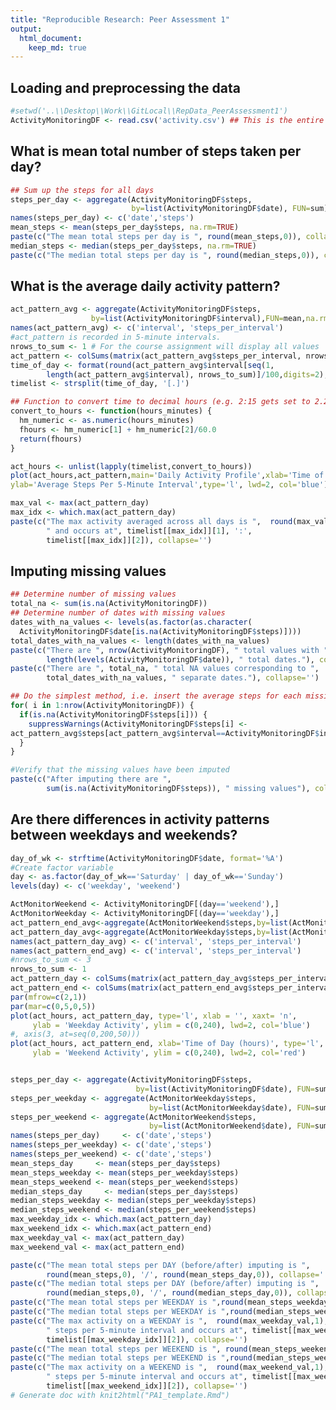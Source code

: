 ```yaml
---
title: "Reproducible Research: Peer Assessment 1"
output: 
  html_document:
    keep_md: true
---
```



## Loading and preprocessing the data
```r
#setwd('..\\Desktop\\Work\\GitLocal\\RepData_PeerAssessment1')
ActivityMonitoringDF <- read.csv('activity.csv') ## This is the entire data set
```

## What is mean total number of steps taken per day?
```r
## Sum up the steps for all days
steps_per_day <- aggregate(ActivityMonitoringDF$steps, 
                           by=list(ActivityMonitoringDF$date), FUN=sum)
names(steps_per_day) <- c('date','steps')
mean_steps <- mean(steps_per_day$steps, na.rm=TRUE)
paste(c("The mean total steps per day is ", round(mean_steps,0)), collapse='')
median_steps <- median(steps_per_day$steps, na.rm=TRUE)
paste(c("The median total steps per day is ", round(median_steps,0)), collapse='')
```

## What is the average daily activity pattern?
```r
act_pattern_avg <- aggregate(ActivityMonitoringDF$steps,
                  by=list(ActivityMonitoringDF$interval),FUN=mean,na.rm=TRUE)
names(act_pattern_avg) <- c('interval', 'steps_per_interval')
#act_pattern is recorded in 5-minute intervals. 
nrows_to_sum <- 1 # For the course assignment will display all values
act_pattern <- colSums(matrix(act_pattern_avg$steps_per_interval, nrows_to_sum))
time_of_day <- format(round(act_pattern_avg$interval[seq(1,
        length(act_pattern_avg$interval), nrows_to_sum)]/100,digits=2),nsmall=2)
timelist <- strsplit(time_of_day, '[.]')

## Function to convert time to decimal hours (e.g. 2:15 gets set to 2.25)
convert_to_hours <- function(hours_minutes) {
  hm_numeric <- as.numeric(hours_minutes)
  fhours <- hm_numeric[1] + hm_numeric[2]/60.0
  return(fhours)
}

act_hours <- unlist(lapply(timelist,convert_to_hours))
plot(act_hours,act_pattern,main='Daily Activity Profile',xlab='Time of Day (hours)',
ylab='Average Steps Per 5-Minute Interval',type='l', lwd=2, col='blue')

max_val <- max(act_pattern_day)
max_idx <- which.max(act_pattern_day)
paste(c("The max activity averaged across all days is ",  round(max_val,1), 
        " and occurs at", timelist[[max_idx]][1], ':',
        timelist[[max_idx]][2]), collapse='')
```

## Imputing missing values
```r
## Determine number of missing values
total_na <- sum(is.na(ActivityMonitoringDF))
## Determine number of dates with missing values
dates_with_na_values <- levels(as.factor(as.character(
  ActivityMonitoringDF$date[is.na(ActivityMonitoringDF$steps)])))
total_dates_with_na_values <- length(dates_with_na_values)
paste(c("There are ", nrow(ActivityMonitoringDF), " total values with ",
        length(levels(ActivityMonitoringDF$date)), " total dates."), collapse='')
paste(c("There are ", total_na, " total NA values corresponding to ", 
        total_dates_with_na_values, " separate dates."), collapse='')

## Do the simplest method, i.e. insert the average steps for each missing interval
for( i in 1:nrow(ActivityMonitoringDF)) {
  if(is.na(ActivityMonitoringDF$steps[i])) {
    suppressWarnings(ActivityMonitoringDF$steps[i] <- 
act_pattern_avg$steps[act_pattern_avg$interval==ActivityMonitoringDF$interval[i]])
  }
}

#Verify that the missing values have been imputed
paste(c("After imputing there are ", 
        sum(is.na(ActivityMonitoringDF$steps)), " missing values"), collapse = '')  
```

## Are there differences in activity patterns between weekdays and weekends?
```r
day_of_wk <- strftime(ActivityMonitoringDF$date, format='%A')
#Create factor variable
day <- as.factor(day_of_wk=='Saturday' | day_of_wk=='Sunday')
levels(day) <- c('weekday', 'weekend')

ActMonitorWeekend <- ActivityMonitoringDF[(day=='weekend'),]
ActMonitorWeekday <- ActivityMonitoringDF[(day=='weekday'),]
act_pattern_end_avg<-aggregate(ActMonitorWeekend$steps,by=list(ActMonitorWeekend$interval),FUN=mean)
act_pattern_day_avg<-aggregate(ActMonitorWeekday$steps,by=list(ActMonitorWeekday$interval),FUN=mean)
names(act_pattern_day_avg) <- c('interval', 'steps_per_interval')
names(act_pattern_end_avg) <- c('interval', 'steps_per_interval')
#nrows_to_sum <- 3
nrows_to_sum <- 1
act_pattern_day <- colSums(matrix(act_pattern_day_avg$steps_per_interval, nrows_to_sum))
act_pattern_end <- colSums(matrix(act_pattern_end_avg$steps_per_interval, nrows_to_sum))
par(mfrow=c(2,1))
par(mar=c(0,5,0,5))
plot(act_hours, act_pattern_day, type='l', xlab = '', xaxt= 'n', 
     ylab = 'Weekday Activity', ylim = c(0,240), lwd=2, col='blue')
#, axis(3, at=seq(0,200,50)))
plot(act_hours, act_pattern_end, xlab='Time of Day (hours)', type='l', 
     ylab = 'Weekend Activity', ylim = c(0,240), lwd=2, col='red')


steps_per_day <- aggregate(ActivityMonitoringDF$steps, 
                            by=list(ActivityMonitoringDF$date), FUN=sum)
steps_per_weekday <- aggregate(ActMonitorWeekday$steps, 
                               by=list(ActMonitorWeekday$date), FUN=sum)
steps_per_weekend <- aggregate(ActMonitorWeekend$steps, 
                               by=list(ActMonitorWeekend$date), FUN=sum)
names(steps_per_day)     <- c('date','steps')
names(steps_per_weekday) <- c('date','steps')
names(steps_per_weekend) <- c('date','steps')
mean_steps_day     <- mean(steps_per_day$steps)
mean_steps_weekday <- mean(steps_per_weekday$steps)
mean_steps_weekend <- mean(steps_per_weekend$steps)
median_steps_day     <- median(steps_per_day$steps)
median_steps_weekday <- median(steps_per_weekday$steps)
median_steps_weekend <- median(steps_per_weekend$steps)
max_weekday_idx <- which.max(act_pattern_day)
max_weekend_idx <- which.max(act_pattern_end)
max_weekday_val <- max(act_pattern_day)
max_weekend_val <- max(act_pattern_end)

paste(c("The mean total steps per DAY (before/after) imputing is ", 
        round(mean_steps,0), '/', round(mean_steps_day,0)), collapse='')
paste(c("The median total steps per DAY (before/after) imputing is ", 
        round(median_steps,0), '/', round(median_steps_day,0)), collapse='')
paste(c("The mean total steps per WEEKDAY is ",round(mean_steps_weekday,0)), collapse='')
paste(c("The median total steps per WEEKDAY is ",round(median_steps_weekday,0)), collapse='')
paste(c("The max activity on a WEEKDAY is ",  round(max_weekday_val,1), 
        " steps per 5-minute interval and occurs at", timelist[[max_weekday_idx]][1], ':',
        timelist[[max_weekday_idx]][2]), collapse='')
paste(c("The mean total steps per WEEKEND is ", round(mean_steps_weekend,0)),collapse='')
paste(c("The median total steps per WEEKEND is ",round(median_steps_weekend,0)),collapse='')
paste(c("The max activity on a WEEKEND is ",  round(max_weekend_val,1), 
        " steps per 5-minute interval and occurs at", timelist[[max_weekend_idx]][1], ':',
        timelist[[max_weekend_idx]][2]), collapse='')
# Generate doc with knit2html("PA1_template.Rmd")
```

